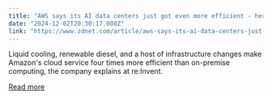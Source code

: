 ```yaml
---
title: "AWS says its AI data centers just got even more efficient - here's how"
date: "2024-12-02T20:30:17.000Z"
link: "https://www.zdnet.com/article/aws-says-its-ai-data-centers-just-got-even-more-efficient-heres-how/"
---
```


Liquid cooling, renewable diesel, and a host of infrastructure changes make Amazon's cloud service four times more efficient than on-premise computing, the company explains at re:Invent.

[Read more](https://www.zdnet.com/article/aws-says-its-ai-data-centers-just-got-even-more-efficient-heres-how/)
